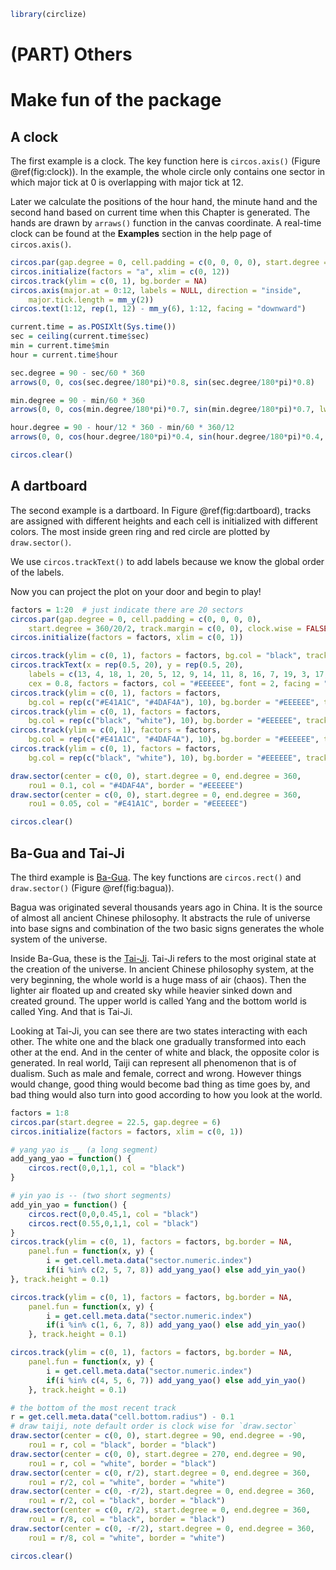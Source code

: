 
```r
library(circlize)
```

# (PART) Others {-}

# Make fun of the package {#make-fun-of-the-package}

## A clock

The first example is a clock. The key function here is `circos.axis()` (Figure
\@ref(fig:clock)). In the example, the whole circle only contains one sector in
which major tick at 0 is overlapping with major tick at 12.

Later we calculate the positions of the hour hand, the minute hand and the second hand
based on current time when this Chapter is generated. The hands are drawn by `arraws()` function
in the canvas coordinate. A real-time clock can be found at the **Examples** section in
the help page of `circos.axis()`.

```r
circos.par(gap.degree = 0, cell.padding = c(0, 0, 0, 0), start.degree = 90)
circos.initialize(factors = "a", xlim = c(0, 12))
circos.track(ylim = c(0, 1), bg.border = NA)
circos.axis(major.at = 0:12, labels = NULL, direction = "inside", 
    major.tick.length = mm_y(2))
circos.text(1:12, rep(1, 12) - mm_y(6), 1:12, facing = "downward")

current.time = as.POSIXlt(Sys.time())
sec = ceiling(current.time$sec)
min = current.time$min
hour = current.time$hour

sec.degree = 90 - sec/60 * 360
arrows(0, 0, cos(sec.degree/180*pi)*0.8, sin(sec.degree/180*pi)*0.8)

min.degree = 90 - min/60 * 360
arrows(0, 0, cos(min.degree/180*pi)*0.7, sin(min.degree/180*pi)*0.7, lwd = 2)   

hour.degree = 90 - hour/12 * 360 - min/60 * 360/12
arrows(0, 0, cos(hour.degree/180*pi)*0.4, sin(hour.degree/180*pi)*0.4, lwd = 2)

circos.clear()
```

## A dartboard

The second example is a dartboard. In Figure \@ref(fig:dartboard), tracks are assigned with
different heights and each cell is initialized with different colors. The most
inside green ring and red circle are plotted by `draw.sector()`.

We use `circos.trackText()` to add labels because we know the global order of the labels.

Now you can project the plot on your door and begin to play!

```r
factors = 1:20  # just indicate there are 20 sectors
circos.par(gap.degree = 0, cell.padding = c(0, 0, 0, 0),
    start.degree = 360/20/2, track.margin = c(0, 0), clock.wise = FALSE)
circos.initialize(factors = factors, xlim = c(0, 1))

circos.track(ylim = c(0, 1), factors = factors, bg.col = "black", track.height = 0.15)
circos.trackText(x = rep(0.5, 20), y = rep(0.5, 20),
    labels = c(13, 4, 18, 1, 20, 5, 12, 9, 14, 11, 8, 16, 7, 19, 3, 17, 2, 15, 10, 6),
    cex = 0.8, factors = factors, col = "#EEEEEE", font = 2, facing = "downward")
circos.track(ylim = c(0, 1), factors = factors,
    bg.col = rep(c("#E41A1C", "#4DAF4A"), 10), bg.border = "#EEEEEE", track.height = 0.05)
circos.track(ylim = c(0, 1), factors = factors,
    bg.col = rep(c("black", "white"), 10), bg.border = "#EEEEEE", track.height = 0.275)
circos.track(ylim = c(0, 1), factors = factors,
    bg.col = rep(c("#E41A1C", "#4DAF4A"), 10), bg.border = "#EEEEEE", track.height = 0.05)
circos.track(ylim = c(0, 1), factors = factors, 
    bg.col = rep(c("black", "white"), 10), bg.border = "#EEEEEE", track.height = 0.375)

draw.sector(center = c(0, 0), start.degree = 0, end.degree = 360,
    rou1 = 0.1, col = "#4DAF4A", border = "#EEEEEE")
draw.sector(center = c(0, 0), start.degree = 0, end.degree = 360,
    rou1 = 0.05, col = "#E41A1C", border = "#EEEEEE")

circos.clear()
```

## Ba-Gua and Tai-Ji

The third example is [Ba-Gua](https://en.wikipedia.org/wiki/Bagua). The
key functions are `circos.rect()` and `draw.sector()` (Figure \@ref(fig:bagua)). 

Bagua was originated several thousands years ago in China. It is the source of
almost all ancient Chinese philosophy. It abstracts the rule of universe into
base signs and combination of the two basic signs generates the whole system
of the universe.

Inside Ba-Gua, these is the [Tai-Ji](http://en.wikipedia.org/wiki/Taiji_(philosophy)). Tai-Ji refers to the
most original state at the creation of the universe. In ancient Chinese
philosophy system, at the very beginning, the whole world is a huge mass of
air (chaos). Then the lighter air floated up and created sky while heavier
sinked down and created ground. The upper world is called Yang and the bottom
world is called Ying. And that is Tai-Ji.

Looking at Tai-Ji, you can see there are two states interacting with each
other. The white one and the black one gradually transformed into each other
at the end. And in the center of white and black, the opposite color is
generated. In real world, Taiji can represent all phenomenon that is of
dualism. Such as male and female, correct and wrong. However things would
change, good thing would become bad thing as time goes by, and bad thing would
also turn into good according to how you look at the world.

```r
factors = 1:8
circos.par(start.degree = 22.5, gap.degree = 6)
circos.initialize(factors = factors, xlim = c(0, 1))

# yang yao is __ (a long segment)
add_yang_yao = function() {
    circos.rect(0,0,1,1, col = "black")
}

# yin yao is -- (two short segments)
add_yin_yao = function() {
    circos.rect(0,0,0.45,1, col = "black")
    circos.rect(0.55,0,1,1, col = "black")
}
circos.track(ylim = c(0, 1), factors = factors, bg.border = NA,
    panel.fun = function(x, y) {
        i = get.cell.meta.data("sector.numeric.index")
        if(i %in% c(2, 5, 7, 8)) add_yang_yao() else add_yin_yao()
}, track.height = 0.1)

circos.track(ylim = c(0, 1), factors = factors, bg.border = NA,
    panel.fun = function(x, y) {
        i = get.cell.meta.data("sector.numeric.index")
        if(i %in% c(1, 6, 7, 8)) add_yang_yao() else add_yin_yao()
    }, track.height = 0.1)

circos.track(ylim = c(0, 1), factors = factors, bg.border = NA, 
    panel.fun = function(x, y) {
        i = get.cell.meta.data("sector.numeric.index")
        if(i %in% c(4, 5, 6, 7)) add_yang_yao() else add_yin_yao()
    }, track.height = 0.1)

# the bottom of the most recent track
r = get.cell.meta.data("cell.bottom.radius") - 0.1
# draw taiji, note default order is clock wise for `draw.sector`
draw.sector(center = c(0, 0), start.degree = 90, end.degree = -90,
    rou1 = r, col = "black", border = "black")
draw.sector(center = c(0, 0), start.degree = 270, end.degree = 90,
    rou1 = r, col = "white", border = "black")
draw.sector(center = c(0, r/2), start.degree = 0, end.degree = 360,
    rou1 = r/2, col = "white", border = "white")
draw.sector(center = c(0, -r/2), start.degree = 0, end.degree = 360,
    rou1 = r/2, col = "black", border = "black")
draw.sector(center = c(0, r/2), start.degree = 0, end.degree = 360,
    rou1 = r/8, col = "black", border = "black")
draw.sector(center = c(0, -r/2), start.degree = 0, end.degree = 360,
    rou1 = r/8, col = "white", border = "white")

circos.clear()
```


